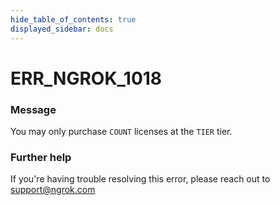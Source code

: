 ```yaml
---
hide_table_of_contents: true
displayed_sidebar: docs
---
```



# ERR_NGROK_1018

### Message

You may only purchase `COUNT` licenses at the `TIER` tier.

### Further help

If you're having trouble resolving this error, please reach out to [support@ngrok.com](mailto:support@ngrok.com?subject=Help%20with%20ERR_NGROK_1018)

<ErrorDetails error="err_ngrok_1018" />
